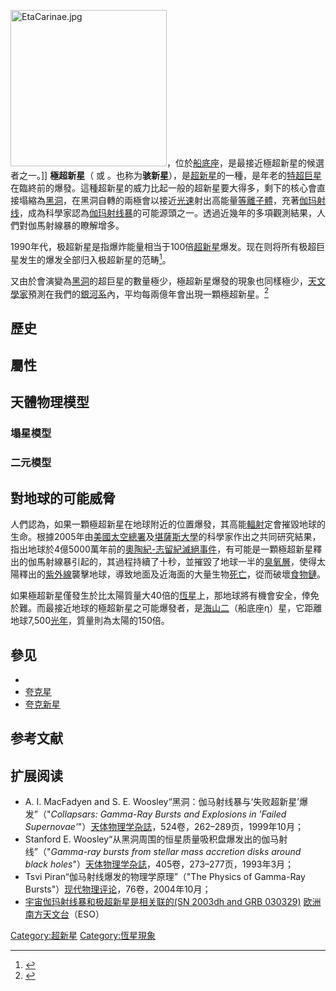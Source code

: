 [[File:EtaCarinae.jpg|250px]]，位於[[船底座|船底座]]，是最接近極超新星的候選者之一。]]
'''極超新星'''（{{lang-en|'''superluminous supernova'''}} 或 {{lang|en|'''hypernova'''}}。也称为'''骇新星'''），是[[超新星|超新星]]的一種，是年老的[[特超巨星|特超巨星]]在臨終前的爆發。這種超新星的威力比起一般的超新星要大得多，剩下的核心會直接塌縮為[[黑洞|黑洞]]，在黑洞自轉的兩極會以接近[[光速|光速]]射出高能量[[等離子體|等離子體]]，充著[[伽玛射线|伽玛射线]]，成為科學家認為[[伽玛射线暴|伽玛射线暴]]的可能源頭之一。透過近幾年的多項觀測結果，人們對伽馬射線暴的瞭解增多。

1990年代，极超新星是指爆炸能量相当于100倍[[超新星|超新星]]爆发。现在则将所有极超巨星发生的爆发全部归入极超新星的范畴<ref>{{cite news|author=晨风|title=科学家称极超新星爆发可能摧毁外星生命|url=http://news.sciencenet.cn/htmlnews/2011/3/245436.shtm|accessdate=2011-03-25|newspaper=科学网|date=2011-03-25|archive-date=2020-09-20|archive-url=https://web.archive.org/web/20200920084157/http://news.sciencenet.cn/htmlnews/2011/3/245436.shtm|dead-url=no}}</ref>。

又由於會演變為[[黑洞|黑洞]]的超巨星的數量極少，極超新星爆發的現象也同樣極少，[[天文學家|天文學家]]預測在我們的[[銀河系|銀河系]]內，平均每兩億年會出現一顆極超新星。<ref>{{cite web|title = Superluminous Supernovae |url = https://www.cfa.harvard.edu/news/su201710 |publisher = [[史密松天體物理台|史密松天體物理台]] |date = 2017-03-10 |accessdate = 2017-04-15 |language = en |archiveurl = https://web.archive.org/web/20170416045246/https://www.cfa.harvard.edu/news/su201710 |archivedate = 2017-04-16 |deadurl= no}}</ref>

== 歷史 ==

== 屬性 ==

== 天體物理模型 ==

=== 塌星模型 ===

=== 二元模型 ===

== 對地球的可能威脅 ==
人們認為，如果一顆極超新星在地球附近的位置爆發，其高能[[輻射|輻射]]定會摧毀地球的生命。根據2005年由[[美國太空總署|美國太空總署]]及[[堪薩斯大學|堪薩斯大學]]的科學家作出之共同研究結果，指出地球於4億5000萬年前的[[奧陶紀-志留紀滅絕事件|奧陶紀-志留紀滅絕事件]]，有可能是一顆極超新星釋出的伽馬射線暴引起的，其過程持續了十秒，並摧毀了地球一半的[[臭氧層|臭氧層]]，使得太陽釋出的[[紫外線|紫外線]]襲擊地球，導致地面及近海面的大量生物[[死亡|死亡]]，從而破壞[[食物鏈|食物鏈]]。

如果極超新星僅發生於比太陽質量大40倍的[[恆星|恆星]]上，那地球將有機會安全，倖免於難{{可疑}}。而最接近地球的極超新星之可能爆發者，是[[海山二|海山二]]（船底座η）星，它距離地球7,500[[光年|光年]]，質量則為太陽的150倍。

== 參见 ==
* {{link-en|伽馬射線爆發前身|Gamma-ray burst progenitors}}
* [[夸克星|夸克星]]
* [[夸克新星|夸克新星]]

==参考文献==
{{reflist}}

== 扩展阅读 ==
{{refbegin}}
* A. I. MacFadyen and S. E. Woosley“黑洞：伽马射线暴与‘失败超新星’爆发”（"''Collapsars: Gamma-Ray Bursts and Explosions in <nowiki>'Failed Supernovae'</nowiki>''"）[[天体物理学杂誌|天体物理学杂誌]]，524卷，262–289页，1999年10月；
* Stanford E. Woosley“从黑洞周围的恒星质量吸积盘爆发出的伽马射线”（"''Gamma-ray bursts from stellar mass accretion disks around black holes''"）[[天体物理学杂誌|天体物理学杂誌]]，405卷，273–277页，1993年3月；
* Tsvi Piran“伽马射线爆发的物理学原理”（"The Physics of Gamma-Ray Bursts"）[[现代物理评论|现代物理评论]]，76卷，2004年10月；
* [https://web.archive.org/web/20070220074507/http://www.eso.org/outreach/press-rel/pr-2003/pr-16-03.html 宇宙伽玛射线暴和极超新星是相关联的(SN 2003dh and GRB 030329)] [[欧洲南方天文台|欧洲南方天文台]]（ESO）
{{refend}}
{{超新星}}
{{中子星}}
{{Natural disasters}}

{{恒星}}

[[Category:超新星|Category:超新星]]
[[Category:恆星現象|Category:恆星現象]]